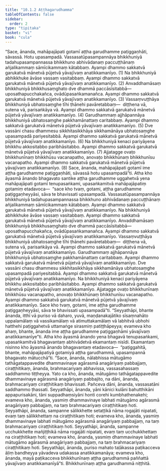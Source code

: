 ```yaml
---
title: "10.1.2 Aṭṭhagarudhamma"
tableOfContents: false
sidebar:
  order: 2
type: "tipitaka"
basket: "vi"
book: "cula"
---
```



<DynamicBreadcrumb />

<Division number="403" book="cula" e="ch" v="4" p="444">

<Paragraph number="1969" book="cula">
“Sace, ānanda, mahāpajāpati gotamī aṭṭha garudhamme paṭiggaṇhāti, sāvassā. Hotu upasampadā.
</Paragraph>

<Paragraph number="1970" book="cula">
Vassasatūpasampannāya bhikkhuniyā tadahupasampannassa bhikkhuno abhivādanaṃ paccuṭṭhānaṃ añjalikammaṃ sāmīcikammaṃ kātabbaṃ. Ayampi dhammo sakkatvā garukatvā mānetvā pūjetvā yāvajīvaṃ anatikkamanīyo. (1)
</Paragraph>

<Paragraph number="1971" book="cula">
Na bhikkhuniyā abhikkhuke āvāse vassaṃ vasitabbaṃ. Ayampi dhammo sakkatvā garukatvā mānetvā pūjetvā yāvajīvaṃ anatikkamanīyo. (2)
</Paragraph>

<Paragraph number="1972" book="cula">
Anvaddhamāsaṃ bhikkhuniyā bhikkhusaṃghato dve dhammā paccāsīsitabbā—  uposathapucchakañca, ovādūpasaṅkamanañca. Ayampi dhammo sakkatvā garukatvā mānetvā pūjetvā yāvajīvaṃ anatikkamanīyo. (3)
</Paragraph>

<Paragraph number="1973" book="cula">
Vassaṃvuṭṭhāya bhikkhuniyā ubhatosaṃghe tīhi ṭhānehi pavāretabbaṃ—  diṭṭhena vā, sutena vā, parisaṅkāya vā. Ayampi dhammo sakkatvā garukatvā mānetvā pūjetvā yāvajīvaṃ anatikkamanīyo. (4)
</Paragraph>

<Paragraph number="1974" book="cula">
Garudhammaṃ ajjhāpannāya bhikkhuniyā ubhatosaṃghe pakkhamānattaṃ caritabbaṃ. Ayampi dhammo sakkatvā garukatvā mānetvā pūjetvā yāvajīvaṃ anatikkamanīyo. (5)
</Paragraph>

<Paragraph number="1975" book="cula">
Dve vassāni chasu dhammesu sikkhitasikkhāya sikkhamānāya ubhatosaṃghe upasampadā pariyesitabbā. Ayampi dhammo sakkatvā garukatvā mānetvā pūjetvā yāvajīvaṃ anatikkamanīyo. (6)
</Paragraph>

<Paragraph number="1976" book="cula">
Na bhikkhuniyā kenaci pariyāyena bhikkhu akkositabbo paribhāsitabbo. Ayampi dhammo sakkatvā garukatvā mānetvā pūjetvā yāvajīvaṃ anatikkamanīyo. (7)
</Paragraph>

<Paragraph number="1977" book="cula">
Ajjatagge ovaṭo bhikkhunīnaṃ bhikkhūsu vacanapatho, anovaṭo bhikkhūnaṃ bhikkhunīsu vacanapatho. Ayampi dhammo sakkatvā garukatvā mānetvā pūjetvā yāvajīvaṃ anatikkamanīyo. (8)
</Paragraph>

<Paragraph number="1978" book="cula">
Sace, ānanda, mahāpajāpati gotamī ime aṭṭha garudhamme paṭiggaṇhāti, sāvassā hotu upasampadā”ti.
</Paragraph>

<Paragraph number="1979" book="cula">
Atha kho āyasmā ānando bhagavato santike aṭṭha garudhamme uggahetvā yena mahāpajāpati gotamī tenupasaṅkami, upasaṅkamitvā mahāpajāpatiṃ gotamiṃ etadavoca—  “sace kho tvaṃ, gotami, aṭṭha garudhamme paṭiggaṇheyyāsi, sāva te bhavissati upasampadā.
</Paragraph>

<Paragraph number="1980" book="cula">
Vassasatūpasampannāya bhikkhuniyā tadahupasampannassa bhikkhuno abhivādanaṃ paccuṭṭhānaṃ añjalikammaṃ sāmīcikammaṃ kātabbaṃ. Ayampi dhammo sakkatvā garukatvā mānetvā pūjetvā yāvajīvaṃ anatikkamanīyo.
</Paragraph>

<Paragraph number="1981" book="cula">
Na bhikkhuniyā abhikkhuke āvāse vassaṃ vasitabbaṃ. Ayampi dhammo sakkatvā garukatvā mānetvā pūjetvā yāvajīvaṃ anatikkamanīyo.
</Paragraph>

<Paragraph number="1982" book="cula">
Anvaddhamāsaṃ bhikkhuniyā bhikkhusaṃghato dve dhammā paccāsīsitabbā—  uposathapucchakañca, ovādūpasaṅkamanañca. Ayampi dhammo sakkatvā garukatvā mānetvā pūjetvā yāvajīvaṃ anatikkamanīyo.
</Paragraph>

<Paragraph number="1983" book="cula">
Vassaṃvuṭṭhāya bhikkhuniyā ubhatosaṃghe tīhi ṭhānehi pavāretabbaṃ—  diṭṭhena vā, sutena vā, parisaṅkāya vā. Ayampi dhammo sakkatvā garukatvā mānetvā pūjetvā yāvajīvaṃ anatikkamanīyo.
</Paragraph>

<Paragraph number="1984" book="cula">
Garudhammaṃ ajjhāpannāya bhikkhuniyā ubhatosaṃghe pakkhamānattaṃ caritabbaṃ. Ayampi dhammo sakkatvā garukatvā mānetvā pūjetvā yāvajīvaṃ anatikkamanīyo.
</Paragraph>

<Paragraph number="1985" book="cula">
Dve vassāni chasu dhammesu sikkhitasikkhāya sikkhamānāya ubhatosaṃghe upasampadā pariyesitabbā. Ayampi dhammo sakkatvā garukatvā mānetvā pūjetvā yāvajīvaṃ anatikkamanīyo.
</Paragraph>

<Paragraph number="1986" book="cula">
Na bhikkhuniyā kenaci pariyāyena bhikkhu akkositabbo paribhāsitabbo. Ayampi dhammo sakkatvā garukatvā mānetvā pūjetvā yāvajīvaṃ anatikkamanīyo.
</Paragraph>

<Paragraph number="1987" book="cula">
Ajjatagge ovaṭo bhikkhunīnaṃ bhikkhūsu vacanapatho, anovaṭo bhikkhūnaṃ bhikkhunīsu vacanapatho. Ayampi dhammo sakkatvā garukatvā mānetvā pūjetvā yāvajīvaṃ anatikkamanīyo.
</Paragraph>

<Paragraph number="1988" book="cula">
Sace kho tvaṃ, gotami, ime aṭṭha garudhamme paṭiggaṇheyyāsi, sāva te bhavissati upasampadā”ti.
</Paragraph>

<Paragraph number="1989" book="cula">
“Seyyathāpi, bhante ānanda, itthī vā puriso vā daharo, yuvā, maṇḍanakajātiko sīsaṃnahāto uppalamālaṃ vā vassikamālaṃ vā atimuttakamālaṃ vā labhitvā ubhohi hatthehi paṭiggahetvā uttamaṅge sirasmiṃ patiṭṭhāpeyya; evameva kho ahaṃ, bhante, ānanda ime aṭṭha garudhamme paṭiggaṇhāmi yāvajīvaṃ anatikkamanīye”ti.
</Paragraph>

<Paragraph number="1990" book="cula">
Atha kho āyasmā ānando yena bhagavā tenupasaṅkami, upasaṅkamitvā bhagavantaṃ abhivādetvā ekamantaṃ nisīdi. Ekamantaṃ nisinno kho āyasmā ānando bhagavantaṃ etadavoca—  “paṭiggahitā, bhante, mahāpajāpatiyā gotamiyā aṭṭha garudhammā, upasampannā bhagavato mātucchā”ti.
</Paragraph>

<Paragraph number="1991" book="cula">
“Sace, ānanda, nālabhissa mātugāmo tathāgatappavedite dhammavinaye agārasmā anagāriyaṃ pabbajjaṃ, ciraṭṭhitikaṃ, ānanda, brahmacariyaṃ abhavissa, vassasahassaṃ saddhammo tiṭṭheyya. Yato ca kho, ānanda, mātugāmo tathāgatappavedite dhammavinaye agārasmā anagāriyaṃ pabbajito, na dāni, ānanda, brahmacariyaṃ ciraṭṭhitikaṃ bhavissati. Pañceva dāni, ānanda, vassasatāni saddhammo ṭhassati.
</Paragraph>

<Paragraph number="1992" book="cula">
Seyyathāpi, ānanda, yāni kānici kulāni bahutthikāni appapurisakāni, tāni suppadhaṃsiyāni honti corehi kumbhathenakehi; evameva kho, ānanda, yasmiṃ dhammavinaye labhati mātugāmo agārasmā anagāriyaṃ pabbajjaṃ, na taṃ brahmacariyaṃ ciraṭṭhitikaṃ hoti.
</Paragraph>

<Paragraph number="1993" book="cula">
Seyyathāpi, ānanda, sampanne sālikkhette setaṭṭikā nāma rogajāti nipatati, evaṃ taṃ sālikkhettaṃ na ciraṭṭhitikaṃ hoti; evameva kho, ānanda, yasmiṃ dhammavinaye labhati mātugāmo agārasmā anagāriyaṃ pabbajjaṃ, na taṃ brahmacariyaṃ ciraṭṭhitikaṃ hoti.
</Paragraph>

<Paragraph number="1994" book="cula">
Seyyathāpi, ānanda, sampanne ucchukkhette mañjiṭṭhikā nāma rogajāti nipatati, evaṃ taṃ ucchukkhettaṃ na ciraṭṭhitikaṃ hoti; evameva kho, ānanda, yasmiṃ dhammavinaye labhati mātugāmo agārasmā anagāriyaṃ pabbajjaṃ, na taṃ brahmacariyaṃ ciraṭṭhitikaṃ hoti.
</Paragraph>

<Paragraph number="1995" book="cula">
Seyyathāpi, ānanda, puriso mahato taḷākassa paṭikacceva āḷiṃ bandheyya yāvadeva udakassa anatikkamanāya; evameva kho, ānanda, mayā paṭikacceva bhikkhunīnaṃ aṭṭha garudhammā paññattā yāvajīvaṃ anatikkamanīyā”ti.

</Paragraph>
</Division>

<Paragraph number="1996" type="center" book="cula">
Bhikkhunīnaṃ aṭṭha garudhammā niṭṭhitā.
</Paragraph>